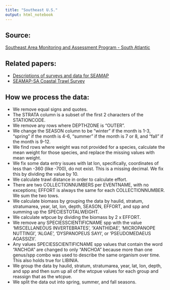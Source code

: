 ```yaml
---
title: "Southeast U.S."
output: html_notebook
---
```


## Source:
[Southeast Area Monitoring and Assessment Program - South Atlantic](http://www.seamap.org/)

## Related papers:  
- [Descriptions of surveys and data for SEAMAP](seus_seamap_data_descriptions.pdf)  
- [SEAMAP-SA Coastal Trawl Survey](http://www.seamap.org/documents/Coastal%20Survey.pdf)  

## How we process the data:  
- We remove equal signs and quotes.  
- The STRATA column is a subset of the first 2 characters of the STATIONCODE.  
- We remove any rows where DEPTHZONE is "OUTER".  
- We change the SEASON column to be "winter" if the month is 1-3, "spring" if the month is 4-6, "summer" if the month is 7 or 8, and "fall" if the month is 9-12.  
- We find rows where weight was not provided for a species, calculate the mean weight for those species, and replace the missing values with mean weight.  
- We fix some data entry issues with lat lon, specifically, coordinates of less than -360 (like -700), do not exist.  This is a missing decimal.  We fix this by dividing the value by 10.  
- We calculate trawl distance in order to calculate effort.  
- There are two COLLECTIONNUMBERS per EVENTNAME, with no exceptions; EFFORT is always the same for each COLLECTIONNUMBER.  We sum the two tows.  
- We calculate biomass by grouping the data by haulid, stratum, stratumarea, year, lat, lon, depth, SEASON, EFFORT, and spp and summing up the SPECIESTOTALWEIGHT.  
- We calculate wtpcue by dividing the biomass by 2 x EFFORT.  
- We remove any SPECIESSCIENTIFICNAME spp with the value 'MISCELLANEOUS INVERTEBRATES', 'XANTHIDAE', 'MICROPANOPE NUTTINGI', 'ALGAE', 'DYSPANOPEUS SAYI',  or 'PSEUDOMEDAEUS AGASSIZII'.  
- Any values SPECIESSCIENTIFICNAME spp values that contain the word "ANCHOA" are changed to only "ANCHOA" because more than one genus/spp combo was used to describe the same organism over time.  This also holds true for LIBINIA.  
- We group the data by haulid, stratum, stratumarea, year, lat, lon, depth,  and spp and then sum up all of the wtcpue values for each group and reassign that as the wtcpue.  
- We split the data out into spring, summer, and fall seasons.
